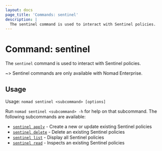 ```yaml
---
layout: docs
page_title: 'Commands: sentinel'
description: |
  The sentinel command is used to interact with Sentinel policies.
---
```


# Command: sentinel

The `sentinel` command is used to interact with Sentinel policies.

~> Sentinel commands are only available with Nomad Enterprise.

## Usage

Usage: `nomad sentinel <subcommand> [options]`

Run `nomad sentinel <subcommand> -h` for help on that subcommand. The following
subcommands are available:

- [`sentinel apply`][apply] - Create a new or update existing Sentinel policies
- [`sentinel delete`][delete] - Delete an existing Sentinel policies
- [`sentinel list`][list] - Display all Sentinel policies
- [`sentinel read`][read] - Inspects an existing Sentinel policies

[delete]: /nomad/commands/sentinel/delete
[list]: /nomad/commands/sentinel/list
[read]: /nomad/commands/sentinel/read
[apply]: /nomad/commands/sentinel/apply
